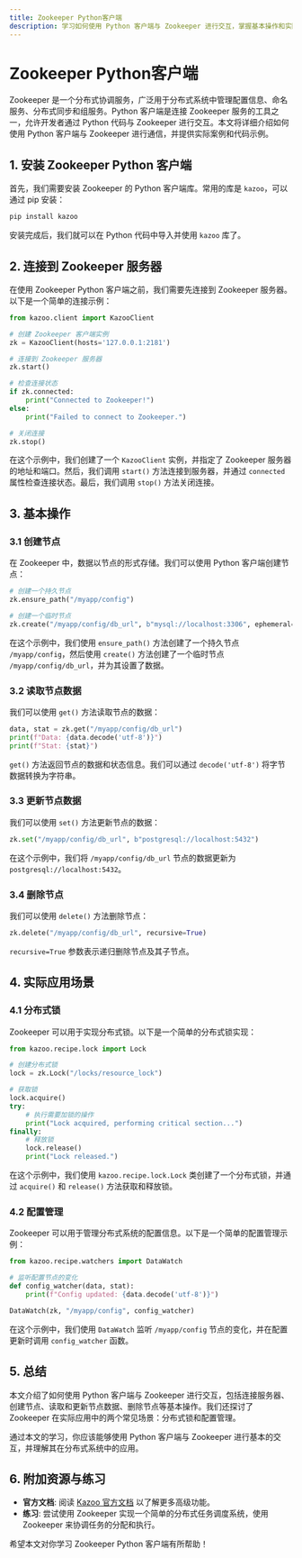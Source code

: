 ```yaml
---
title: Zookeeper Python客户端
description: 学习如何使用 Python 客户端与 Zookeeper 进行交互，掌握基本操作和实际应用场景。
---
```


# Zookeeper Python客户端

Zookeeper 是一个分布式协调服务，广泛用于分布式系统中管理配置信息、命名服务、分布式同步和组服务。Python 客户端是连接 Zookeeper 服务的工具之一，允许开发者通过 Python 代码与 Zookeeper 进行交互。本文将详细介绍如何使用 Python 客户端与 Zookeeper 进行通信，并提供实际案例和代码示例。

## 1. 安装 Zookeeper Python 客户端

首先，我们需要安装 Zookeeper 的 Python 客户端库。常用的库是 `kazoo`，可以通过 pip 安装：

```bash
pip install kazoo
```

安装完成后，我们就可以在 Python 代码中导入并使用 `kazoo` 库了。

## 2. 连接到 Zookeeper 服务器

在使用 Zookeeper Python 客户端之前，我们需要先连接到 Zookeeper 服务器。以下是一个简单的连接示例：

```python
from kazoo.client import KazooClient

# 创建 Zookeeper 客户端实例
zk = KazooClient(hosts='127.0.0.1:2181')

# 连接到 Zookeeper 服务器
zk.start()

# 检查连接状态
if zk.connected:
    print("Connected to Zookeeper!")
else:
    print("Failed to connect to Zookeeper.")

# 关闭连接
zk.stop()
```

在这个示例中，我们创建了一个 `KazooClient` 实例，并指定了 Zookeeper 服务器的地址和端口。然后，我们调用 `start()` 方法连接到服务器，并通过 `connected` 属性检查连接状态。最后，我们调用 `stop()` 方法关闭连接。

## 3. 基本操作

### 3.1 创建节点

在 Zookeeper 中，数据以节点的形式存储。我们可以使用 Python 客户端创建节点：

```python
# 创建一个持久节点
zk.ensure_path("/myapp/config")

# 创建一个临时节点
zk.create("/myapp/config/db_url", b"mysql://localhost:3306", ephemeral=True)
```

在这个示例中，我们使用 `ensure_path()` 方法创建了一个持久节点 `/myapp/config`，然后使用 `create()` 方法创建了一个临时节点 `/myapp/config/db_url`，并为其设置了数据。

### 3.2 读取节点数据

我们可以使用 `get()` 方法读取节点的数据：

```python
data, stat = zk.get("/myapp/config/db_url")
print(f"Data: {data.decode('utf-8')}")
print(f"Stat: {stat}")
```

`get()` 方法返回节点的数据和状态信息。我们可以通过 `decode('utf-8')` 将字节数据转换为字符串。

### 3.3 更新节点数据

我们可以使用 `set()` 方法更新节点的数据：

```python
zk.set("/myapp/config/db_url", b"postgresql://localhost:5432")
```

在这个示例中，我们将 `/myapp/config/db_url` 节点的数据更新为 `postgresql://localhost:5432`。

### 3.4 删除节点

我们可以使用 `delete()` 方法删除节点：

```python
zk.delete("/myapp/config/db_url", recursive=True)
```

`recursive=True` 参数表示递归删除节点及其子节点。

## 4. 实际应用场景

### 4.1 分布式锁

Zookeeper 可以用于实现分布式锁。以下是一个简单的分布式锁实现：

```python
from kazoo.recipe.lock import Lock

# 创建分布式锁
lock = zk.Lock("/locks/resource_lock")

# 获取锁
lock.acquire()
try:
    # 执行需要加锁的操作
    print("Lock acquired, performing critical section...")
finally:
    # 释放锁
    lock.release()
    print("Lock released.")
```

在这个示例中，我们使用 `kazoo.recipe.lock.Lock` 类创建了一个分布式锁，并通过 `acquire()` 和 `release()` 方法获取和释放锁。

### 4.2 配置管理

Zookeeper 可以用于管理分布式系统的配置信息。以下是一个简单的配置管理示例：

```python
from kazoo.recipe.watchers import DataWatch

# 监听配置节点的变化
def config_watcher(data, stat):
    print(f"Config updated: {data.decode('utf-8')}")

DataWatch(zk, "/myapp/config", config_watcher)
```

在这个示例中，我们使用 `DataWatch` 监听 `/myapp/config` 节点的变化，并在配置更新时调用 `config_watcher` 函数。

## 5. 总结

本文介绍了如何使用 Python 客户端与 Zookeeper 进行交互，包括连接服务器、创建节点、读取和更新节点数据、删除节点等基本操作。我们还探讨了 Zookeeper 在实际应用中的两个常见场景：分布式锁和配置管理。

通过本文的学习，你应该能够使用 Python 客户端与 Zookeeper 进行基本的交互，并理解其在分布式系统中的应用。

## 6. 附加资源与练习

- **官方文档**: 阅读 [Kazoo 官方文档](https://kazoo.readthedocs.io/en/latest/) 以了解更多高级功能。
- **练习**: 尝试使用 Zookeeper 实现一个简单的分布式任务调度系统，使用 Zookeeper 来协调任务的分配和执行。

希望本文对你学习 Zookeeper Python 客户端有所帮助！